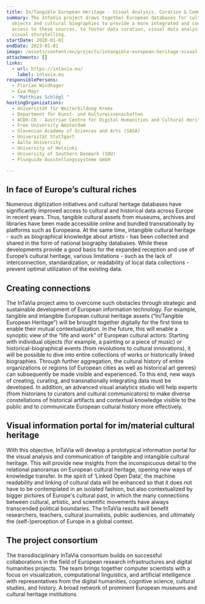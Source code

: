 ```yaml
---
title: In/Tangible European Heritage - Visual Analysis, Curation & Communication
summary: The InTaVia project draws together European databases for cultural
  objects and cultural biographies to provide a more integrated and contextual
  access to these sources, to foster data curation, visual data analysis, and
  visual storytelling.
startDate: 2020-01-01
endDate: 2023-01-01
image: /assets/content/en/projects/intangible-european-heritage-visual-analysis-curation-communication/intavia_arch.png
attachments: []
links:
  - url: https://intavia.eu/
    label: intavia.eu
responsiblePersons:
  - Florian Windhager
  - Eva Mayr
  - "Matthias Schlögl "
hostingOrganizations:
  - Universität für Weiterbildung Krems
  - Department für Kunst- und Kultur­wissenschaften
  - ACDH-CH - Austrian Centre for Digital Humanities and Cultural Heritage
  - Free University Amsterdam
  - Slovenian Academy of Sciences and Arts (SASA)
  - Universität Stuttgart
  - Aalto University
  - University of Helsinki
  - University of Southern Denmark (SDU)
  - Fluxguide Ausstellungssysteme GmbH

---
```

**In face of Europe’s cultural riches**
---------------------------------------

Numerous digitization initiatives and cultural heritage databases have significantly improved access to cultural and historical data across Europe in recent years. Thus, tangible cultural assets from museums, archives and libraries have been made accessible online and bundled transnationally by platforms such as Europeana. At the same time, intangible cultural heritage - such as biographical knowledge about artists - has been collected and shared in the form of national biography databases. While these developments provide a good basis for the expanded reception and use of Europe’s cultural heritage, various limitations - such as the lack of interconnection, standardization, or readability of local data collections - prevent optimal utilization of the existing data.

**Creating connections**
------------------------

The InTaVia project aims to overcome such obstacles through strategic and sustainable development of European information technology. For example, tangible and intangible European cultural heritage assets (“In/Tangible European Heritage”) will be brought together digitally for the first time to enable their mutual contextualization. In the future, this will enable a synoptic view of the “life and work” of European cultural actors: Starting with individual objects (for example, a painting or a piece of music) or historical-biographical events (from revolutions to cultural innovations), it will be possible to dive into entire collections of works or historically linked biographies. Through further aggregation, the cultural history of entire organizations or regions (of European cities as well as historical art genres) can subsequently be made visible and experienced. To this end, new ways of creating, curating, and transnationally integrating data must be developed. In addition, an advanced visual analytics studio will help experts (from historians to curators and cultural communicators) to make diverse constellations of historical artifacts and contextual knowledge visible to the public and to communicate European cultural history more effectively.

**Visual information portal for im/material cultural heritage**
---------------------------------------------------------------

With this objective, InTaVia will develop a prototypical information portal for the visual analysis and communication of tangible and intangible cultural heritage. This will provide new insights from the inconspicuous detail to the relational panoramas on European cultural heritage, opening new ways of knowledge transfer. In the spirit of ‘Linked Open Data’, the machine readability and linking of cultural data will be enhanced so that it does not have to be contemplated in an isolated fashion, but also contextualized by bigger pictures of Europe's cultural past, in which the many connections between cultural, artistic, and scientific movements have always transcended political boundaries. The InTaVia results will benefit researchers, teachers, cultural journalists, public audiences, and ultimately the (self-)perception of Europe in a global context.

**The project consortium**
--------------------------

The transdisciplinary InTaVia consortium builds on successful collaborations in the field of European research infrastructures and digital humanities projects. The team brings together computer scientists with a focus on visualization, computational linguistics, and artificial intelligence with representatives from the digital humanities, cognitive science, cultural studies, and history. A broad network of prominent European museums and cultural heritage institutions